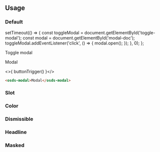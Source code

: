 
<GenericStyle />

## Usage

### Default

  setTimeout(() => {
    const toggleModal = document.getElementById('toggle-modal');
    const modal = document.getElementById('modal-doc');
    toggleModal.addEventListener('click', () => {
      modal.open();
    });
  }, 0);
};

<osds-button id="toggle-modal">Toggle modal</osds-button>

<osds-modal id="modal-doc" masked>Modal</osds-modal>

<>{ buttonTrigger() }</>

```html
<osds-modal>Modal</osds-modal>
```

### Slot
<Slot />

### Color
<ColorProperty />

### Dismissible
<DismissibleProperty />

### Headline
<HeadlineProperty />

### Masked
<MaskedProperty />
